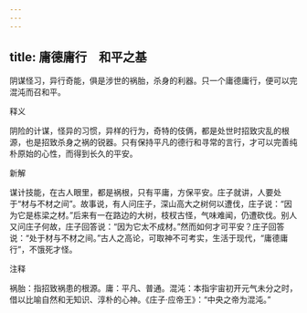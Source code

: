 ```yaml
---
---
---
```

title: 庸德庸行　和平之基
---



阴谋怪习，异行奇能，俱是涉世的祸胎，杀身的利器。只一个庸德庸行，便可以完混沌而召和平。

释义

阴险的计谋，怪异的习惯，异样的行为，奇特的伎俩，都是处世时招致灾乱的根源，也是招致杀身之祸的锐器。只有保持平凡的德行和寻常的言行，才可以完善纯朴原始的心性，而得到长久的平安。

新解

谋计技能，在古人眼里，都是祸根，只有平庸，方保平安。庄子就讲，人要处于“材与不材之间”。故事说，有人问庄子，深山高大之树何以遭伐，庄子说：“因为它是栋梁之材。”后来有一在路边的大树，枝杈古怪，气味难闻，仍遭砍伐。别人又问庄子何故，庄子回答说：“因为它太不成材。”然而如何才可平安？庄子回答说：“处于材与不材之间。”古人之高论，可取神不可考实，生活于现代，“庸德庸行”，不饿死才怪。

注释

祸胎：指招致祸患的根源。庸：平凡、普通。混沌：本指宇宙初开元气未分之时，借以比喻自然和无知识、淳朴的心神。《庄子·应帝王》：“中央之帝为混沌。”